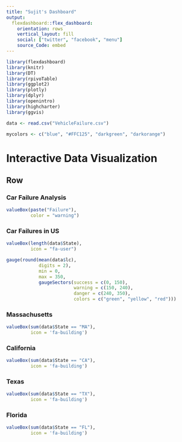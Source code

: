 ```yaml
---
title: "Sujit's Dashboard"
output: 
  flexdashboard::flex_dashboard:
    orientation: rows
    vertical_layout: fill
    social: ["twitter", "facebook", "menu"]
    source_Code: embed
---
```


```r
library(flexdashboard)
library(knitr)
library(DT)
library(rpivoTable)
library(ggplot2)
library(plotly)
library(dplyr)
library(openintro)
library(highcharter)
library(ggvis)
```

```r
data <- read.csv("VehicleFailure.csv")
```

```r
mycolors <- c("blue", "#FFC125", "darkgreen", "darkorange")
```

Interactive Data Visualization
=====================================

Row
-------------------------------------

### Car Failure Analysis

```r
valueBox(paste("Failure"),
         color = "warning")
```

### Car Failures in US

```r
valueBox(length(data$State),
         icon = "fa-user")
```

```r
gauge(round(mean(data$lc),
            digits = 2),
            min = 0,
            max = 350,
            gaugeSectors(success = c(0, 150),
                         warning = c(150, 240),
                         danger = c(240, 350),
                         colors = c("green", "yellow", "red")))
```

### Massachusetts

```r
valueBox(sum(data$State == "MA"),
         icon = 'fa-building')
```

### California

```r
valueBox(sum(data$State == "CA"),
         icon = 'fa-building')
```

### Texas

```r
valueBox(sum(data$State == "TX"),
         icon = 'fa-building')
```

### Florida

```r
valueBox(sum(data$State == "FL"),
         icon = 'fa-building')
```